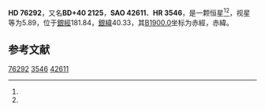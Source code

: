 {{Starbox begin
| name = HD 76292
}}
{{Starbox observe
| epoch = [[J2000.0|J2000.0]]
| constell = {{星座名待查}}<ref name=SIMBAD>{{cite web
 | url=http://simbad.u-strasbg.fr/simbad/sim-id?Ident=HR+3546
 | title =Pulsating variable Star
 | publisher=Centre de Données astronomiques de Strasbourg
 | work=SIMBAD
 | accessdate=2012-07-13}}</ref><ref name=DATA>{{cite web
 | url=http://vizier.u-strasbg.fr/viz-bin/VizieR-5?-out.add=.&-source=5050&-corr=PK=HR&-out.max=9999&HR=3546
 | title=VizieR Detailed Page
 | accessdate=2012-07-13
 | archive-date=2016-03-05
 | archive-url=https://web.archive.org/web/20160305004007/http://vizier.u-strasbg.fr/viz-bin/VizieR-5?-out.add=.&-source=5050&-corr=PK=HR&-out.max=9999&HR=3546
 | dead-url=no
 }}</ref>
| 星官 = 
| ra = {{RA|8|56|30.5}}<ref name=SIMBAD /><ref name=DATA />
| dec = {{DEC|+40|12|6}}<ref name=SIMBAD /><ref name=DATA />
| appmag_v = 5.89<ref name=SIMBAD /><ref name=DATA />
}}
{{Starbox character
| class = F3III<ref name=SIMBAD /><ref name=DATA />
| b-v = 0.35<ref name=SIMBAD /><ref name=DATA />
| u-b = 0.06<ref name=SIMBAD /><ref name=DATA />
| r-i = <ref name=SIMBAD /><ref name=DATA />
| variable = 
}}
{{Starbox astrometry
| radial_v = 0.06
| prop_mo_ra = 25
| parallax = 
| p_error = 
}}
{{Starbox catalog
| names =BD+40 2125，[[SAO星表|SAO]] 42611，[[HD星表|HD]] 76292，[[HR星表|HR]] 3546}}
{{Starbox reference |Simbad=HR+3546}}
{{Starbox end}}

'''HD 76292'''，又名'''BD+40 2125'''，'''SAO 42611'''、'''HR 3546'''，是一颗恒星<ref name=SIMBAD /><ref name=DATA />，视星等为5.89，位于[[銀道座標系|銀經]]181.84，[[銀道座標系|銀緯]]40.33，其[[B1900.0|B1900.0]]坐标为赤經{{RA|8|50|1.1}}，赤緯{{DEC|+40|40.33|4}}。

== 参考文献 ==
{{reflist}}

{{star-stub}}

[[Category:HD和HDE天體|76292]]
[[Category:HR天體|3546]]
[[Category:SAO天體|42611]]